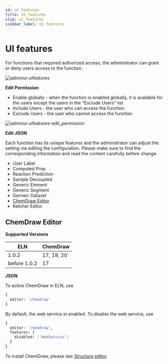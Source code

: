 ```yaml
---
id: ui_features
title: UI features
slug: ui_features
sidebar_label: UI features
---
```


# UI features

For functions that required authorized access, the administrator can grant or deny users access to the function.

![adminui-uifeatures](/img/adminui-uifeatures.png)

<b>Edit Permission</b>

* Enable globally - when the function is enabled globally, it is available for the users except the users in the "Exclude Users" list
* Include Users - the user who can access the function
* Exclude Users - the user who cannot access the function

![adminui-uifeatures-edit_permission](/img/adminui-uifeatures-permission.gif)

<b>Edit JSON</b>

Each function has its unique features and the administrator can adjust the setting via editing the configuration. Please make sure to find the corresponding information and read the content carefully before change.

* User Label
* Computed Prop
* Reaction Prediction
* Sample Decoupled
* Generic Element
* Generic Segment
* Gerneic Dataset
* [ChemDraw Editor](/docs/eln/admin_ui/ui_features#chemdraw-editor)
* Ketcher Editor

## ChemDraw Editor

<b>Supported Versions</b>

| ELN | ChemDraw |
|---|---|
| 1.0.2 | 17, 19, 20 |
| before 1.0.2 | 17 |

<b>JSON</b>

To active ChemDraw in ELN, use

```sh
{
  editor: 'chemdraw'
}
```

By default, the web service in enabled. To disable the web service, use

```sh
{
  editor: 'chemdraw',
  features: {
    disabled: ['WebService']
  }
}
```

To install ChemDraw, please see [Structure editor](settings#structure-editor)

